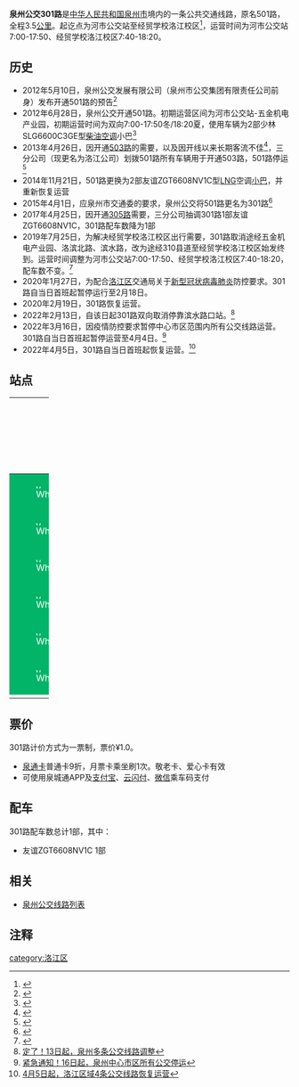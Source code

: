 {{Infobox Bus Route
| number=泉州公交301路<br>区内支线（原501路）
| image=[[File:闽CYD277.jpg|300px]]
| operator=[[泉州市公交集团有限责任公司|泉州市公交集团有限责任公司]] 
| garage=洛江公司
| length=3.5KM
| via=河市、电力学院
| start=河市公交站
| end=经贸学校洛江校区
| level=河市公交站 7:00-17:50<br>经贸学校洛江校区 7:40-18:20
| frequency=30分钟
| vehicle=友谊ZGT6608NV1C
| Fare=一票制¥1.0
| bgcolor=#01B468
| fontcolor=white
}}
'''泉州公交301路'''是[[中华人民共和国|中华人民共和国]][[泉州市|泉州市]]境内的一条公共交通线路，原名501路，全程3.5[[公里|公里]]。起讫点为河市公交站至经贸学校洛江校区<ref>{{Cite web |url=http://www.qzbus.cn/?action-category-catid-20 |title=线路查询 |accessdate=2016-10-24 |archive-date=2016-07-31 |archive-url=https://web.archive.org/web/20160731090630/http://www.qzbus.cn/?action-category-catid-20 |dead-url=no }}</ref>，运营时间为河市公交站7:00-17:50、经贸学校洛江校区7:40-18:20。


== 历史 ==
*2012年5月10日，泉州公交发展有限公司（泉州市公交集团有限责任公司前身）发布开通501路的预告<ref>{{Cite web |url=http://www.mnw.cn/quanzhou/news/109732.html |title=泉州公交开关空调可和司机商量 6月底前实现双语报站 |accessdate=2016-10-24 |archive-date=2018-12-25 |archive-url=https://web.archive.org/web/20181225130013/http://www.mnw.cn/quanzhou/news/109732.html |dead-url=no }}</ref>
*2012年6月28日，泉州公交开通501路。初期运营区间为河市公交站-五金机电产业园，初期运营时间为双向7:00-17:50冬/18:20夏，使用车辆为2部少林SLG6600C3GE型[[柴油|柴油]][[空调|空调]]小巴<ref>{{Cite web |url=http://news.163.com/12/0627/09/850EDATG00014AEE.html |title=泉州首条“1元公交”明上路 洛江五金机电往河市 |access-date=2016-10-24 |archive-url=https://web.archive.org/web/20190304120919/http://news.163.com/12/0627/09/850EDATG00014AEE.html |archive-date=2019-03-04 |dead-url=yes }}</ref>
*2013年4月26日，因开通[[泉州公交503路|503路]]的需要，以及因开线以来长期客流不佳<ref>{{Cite web |url=http://www.mnw.cn/quanzhou/news/127305.html |title=一元”公交501路开通 乘客寥寥无几 |accessdate=2016-10-24 |archive-date=2018-12-10 |archive-url=https://web.archive.org/web/20181210110809/http://www.mnw.cn/quanzhou/news/127305.html |dead-url=no }}</ref>，三分公司（现更名为洛江公司）划拨501路所有车辆用于开通503路，501路停运<ref>{{Cite web |url=http://www.mnw.cn/quanzhou/news/363203.html |title=泉州新增3条公交线路 43路：仰恩大学直通市区 |accessdate=2016-10-24 |archive-date=2018-12-10 |archive-url=https://web.archive.org/web/20181210110852/http://www.mnw.cn/quanzhou/news/363203.html |dead-url=no }}</ref>
*2014年11月21日，501路更换为2部友谊ZGT6608NV1C型[[LNG|LNG]]空调[[小巴|小巴]]，并重新恢复运营
*2015年4月1日，应泉州市交通委的要求，泉州公交将501路更名为301路<ref>{{Cite web |url=http://www.mnw.cn/quanzhou/news/880583.html |title=泉州6条公交线昨起更名 站牌将在15日前变更 |accessdate=2016-10-24 |archive-date=2016-10-24 |archive-url=https://web.archive.org/web/20161024152811/http://www.mnw.cn/quanzhou/news/880583.html |dead-url=no }}</ref>
*2017年4月25日，因开通[[泉州公交305路|305路]]需要，三分公司抽调301路1部友谊ZGT6608NV1C，301路配车数降为1部
*2019年7月25日，为解决经贸学校洛江校区出行需要，301路取消途经五金机电产业园、洛滨北路、滨水路，改为途经310县道至经贸学校洛江校区始发终到。运营时间调整为河市公交站7:00-17:50、经贸学校洛江校区7:40-18:20，配车数不变。<ref>{{Cite web |url=http://www.mnw.cn/quanzhou/news/2181587.html |title=7月25日起 泉州33、37、39、301、305路等5条公交线路调整 |accessdate=2019-08-17 |archive-date=2019-07-25 |archive-url=https://web.archive.org/web/20190725203654/http://www.mnw.cn/quanzhou/news/2181587.html |dead-url=no }}</ref>
*2020年1月27日，为配合[[洛江区|洛江区]]交通局关于[[2019新型冠状病毒|新型冠状病毒肺炎]]防控要求。301路自当日首班起暂停运行至2月18日。
*2020年2月19日，301路恢复运营。
*2022年2月13日，自该日起301路双向取消停靠滨水路口站。<ref>[http://www.qztv.cn/index/News/detail/id/wq95wqbDnMKyd8KiwqzChnt0w5nChcKowoHDncKDdsK-wpjCg8KmcXA.html 定了！13日起，泉州多条公交线路调整]</ref>
*2022年3月16日，因疫情防控要求暂停中心市区范围内所有公交线路运营。301路自当日首班起暂停运营至4月4日。<ref>[http://www.qztv.cn/index/News/detail/id/wq95wqbDnMKyd8KiwqzChnt0w5nChcKowoHDncKEdsOQwpjCgsOMcXA.html 紧急通知！16日起，泉州中心市区所有公交停运]</ref>
*2022年4月5日，301路自当日首班起恢复运营。<ref>[http://www.qztv.cn/index/News/detail/id/wq95wqbDnMKyd8KiwqzChnt0w5nChcKowoHDnsKCwqzDkMOewoPCpnFw.html 4月5日起，洛江区域4条公交线路恢复运营]</ref>

== 站点 ==
{| width=100% class="wikitable" style="text-align: center;"
|- 
! width=5% colspan=3 | 路线
! colspan=2 width=25% | 所在地区、街道
! width=30% | 站点名
! width=30% | 备注
|- 
|style="border: 0px;background:#01B468;color:white;" | [[File:White_dot.svg|8px]]
|style="border: 0px;" |
|style="border: 0px;" |
| rowspan="7" | [[洛江区|洛江区]]
| rowspan = 4 | 万虹路
| 河市公交站
| 起讫站
|-
|style="border: 0px;background:#01B468;color:white;" | [[File:White_dot.svg|8px]]
|style="border: 0px;" |
|style="border: 0px;" |
| 河市
| 
|-
|style="border: 0px;background:#01B468;color:white;" | [[File:White_dot.svg|8px]]
|style="border: 0px;" |
|style="border: 0px;" |
| 下庄路口
| 
|-
|style="border: 0px;background:#01B468;color:white;" | [[File:White_dot.svg|8px]]
|style="border: 0px;" |
|style="border: 0px;" |
| 浮桥村
| 
|-
|style="border: 0px;background:#01B468;color:white;" | [[File:White_dot.svg|8px]]
|style="border: 0px;" |
|style="border: 0px;" |
| rowspan="2" | X310
| 县道310路口
| 
|-
|style="border: 0px;background:#01B468;color:white;" | [[File:White_dot.svg|8px]]
|style="border: 0px;" |
|style="border: 0px;" |
| 经贸学校洛江校区
| 起讫站
|-
|}

== 票价 ==
301路计价方式为一票制，票价¥1.0。
*[[泉通卡|泉通卡]]普通卡9折，月票卡乘坐刷1次。敬老卡、爱心卡有效
*可使用泉城通APP及[[支付宝|支付宝]]、[[云闪付|云闪付]]、[[微信|微信]]乘车码支付

== 配车 ==
301路配车数总计1部，其中：
*友谊ZGT6608NV1C  1部

{{gallery 
|width = 300
|height = 
|align = 
|lines = 1
|File:闽CYD277.jpg|友谊ZGT6608NV1C<br>（2014.11 - ）
}}

== 相关 ==
*[[泉州公交线路列表|泉州公交线路列表]]
== 注释 ==
{{reflist|refs=}}

{{泉州公交线路列表}}
[[category:洛江区|category:洛江区]]
